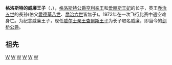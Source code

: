 {{noteTA
|G1 = Country
|G2 = PP
|G3 = UK Places
|G4 = PoliticiansUK
}}
{{Infobox royalty|Prince
| name                 = 格洛斯特的威廉王子<br/>Prince William of Gloucester
| image                = File:Prince William of Gloucester visiting Tywyn 2 (1549704).jpg
| caption              = 格洛斯特的威廉王子 (中间带墨镜者) 遇难一年前在威尔士某农场的留影
| full name            = 威廉·亨利·安德鲁·弗雷德里克<br/>William Henry Andrew Frederick
| titles               = 格洛斯特的威廉王子殿下
| house                = [[温莎王朝|温莎王朝]]
| father               = [[亨利王子_(格洛斯特公爵)|格洛斯特公爵亨利亲王]]
| mother               = [[愛麗斯王妃_(告羅士打公爵夫人)|爱丽斯王妃]]
| birth_date           = {{Birth date|1941|12|18|df=y}}
| birth_place          = {{UK}}[[赫特福德郡|赫特福德郡]][[巴尼特|巴尼特]]
| death_date           = {{Death date and age|1972|08|28|1941|12|18|df=yes}}
| death_place          = {{UK}}[[斯塔福德郡|斯塔福德郡]]伍尔弗汉普顿机场
| place of burial      = {{UK}}[[浮若阁摩尔宫|浮若阁摩尔宫]]
}}
'''格洛斯特的威廉王子'''（{{lang|en|'''Prince William of Gloucester'''}}，{{bd|1941年|12月18日|1972年|8月28日}}），[[亨利王子_(格洛斯特公爵)|格洛斯特公爵亨利亲王]]和[[愛麗斯王妃_(告羅士打公爵夫人)|爱丽斯王妃]]的长子，英王[[乔治五世_(英国)|乔治五世]]的長孙(伯父[[愛德華八世|愛德華八世]]、[[喬治六世|喬治六世]]皆無子)。1972年在一次飞行比赛中遇空难身亡。为纪念威廉王子，现任[[威尔士亲王|威尔士亲王]][[查爾斯_(威爾斯親王)|查爾斯王子]]为长子取名威廉，即当今的[[威廉王子_(劍橋公爵)|剑桥公爵]]。

==祖先==
{{Ahnentafel top|先祖}}<center>
{{ahnentafel-compact5
| style = font-size: 85%; 
|boxstyle_1=background-color: #ddf;
|boxstyle_2=background-color: #fdd;
|boxstyle_3=background-color: #ffc;
|boxstyle_4=background-color: #dfd;
|boxstyle_5=background-color: #9fe;
|1='''格洛斯特的威廉王子'''
|2='''父：'''格洛斯特公爵[[亨利王子_(格洛斯特公爵)|亨利王子]]
|3='''母：'''公爵夫人[[爱丽斯王妃_(格罗切斯特公爵夫人)|爱丽斯王妃]]
|4='''祖父：'''英国国王[[乔治五世_(英国)|乔治五世]]
|5='''祖母：'''英国王后[[玛丽王后_(英国)|玛丽]]
|6='''外祖父：'''第七代{{le|巴克卢公爵|Duke of Buccleuch}}{{le|约翰·蒙塔古·道格拉斯·斯科特，第七代巴克卢公爵|John Montagu Douglas Scott, 7th Duke of Buccleuch|约翰·蒙塔古·道格拉斯·斯科特}}
|7='''外祖母：'''公爵夫人[[玛格丽特.布里奇曼，巴克卢和昆斯伯里公爵夫人|玛格丽特.布里奇曼]]女爵
|8='''曾祖父：'''英国国王[[爱德华七世|爱德华七世]]
|9='''曾祖母：'''英国王后[[亚历山德拉皇后_(丹麦)|亚历山德拉]]
|10= '''外曾祖父：'''{{le|特克公爵|Duke of Teck}}[[特克公爵法蘭西斯|法蘭西斯]]
|11='''外曾祖母：'''公爵夫人[[玛丽·阿德莱德_(剑桥)|玛丽·阿德莱德郡主]]
|12='''外曾祖父：'''第六代巴克卢公爵{{le|威廉·蒙塔古·道格拉斯·斯科特，第六代巴克卢公爵|William Montagu Douglas Scott, 6th Duke of Buccleuch|威廉·蒙塔古·道格拉斯·斯科特}}
|13='''外曾祖母：'''公爵夫人{{le|路易莎·汉密尔顿，巴克卢公爵夫人|Louisa Montagu Douglas Scott, Duchess of Buccleuch|路易莎·汉密尔顿}}
|14='''外曾祖父：'''第四代{{le|布拉德福德伯爵|Earl of Bradford}}{{le|乔治·布里奇曼，第四代布拉德福德伯爵|George Bridgeman, 4th Earl of Bradford|乔治·布里奇曼}}
|15='''外曾祖母：'''伯爵夫人{{SetTitle|Ida Annabella Frances Lumley|艾达.弗朗西丝.安娜贝拉.拉姆利|dotted=no}}女爵
|16='''高祖父：'''英国王夫[[阿爾伯特親王|阿爾伯特親王]]
|17='''高祖母：'''英国女王[[维多利亚_(英国君主)|维多利亚]]
|18='''外高祖父：'''[[丹麦国王|丹麦国王]][[克里斯蒂安九世|克里斯蒂安九世]]
|19='''外高祖母：'''丹麦王后[[露易絲_(黑森-卡塞爾)|露易丝]]
|20='''外高祖父：'''[[符腾堡|符腾堡]]{{le|亚历山大公爵 (符腾堡)|Duke Alexander of Württemberg|亚历山大公爵}}
|21='''外高祖母：'''[[海恩斯坦|海恩斯坦]]女伯爵{{le|克劳汀·雷戴伊·万克依斯雷德|Countess Claudine Rhédey von Kis-Rhéde|克劳汀·雷戴伊}}
|22='''外高祖父：'''[[剑桥公爵|剑桥公爵]][[阿道弗斯王子_(剑桥公爵)|阿道弗斯]]
|23='''外高祖母：'''公爵夫人{{le|奥古斯塔 (黑塞-卡塞尔)|Princess Augusta of Hesse-Kassel|奥古斯塔}}
|24='''外高祖父：'''第五代巴克卢公爵{{le|沃尔特·蒙塔古·道格拉斯·斯科特，第五代巴克卢公爵|Walter Montagu Douglas Scott, 5th Duke of Buccleuch|沃尔特·蒙塔古·道格拉斯·斯科特}}
|25='''外高祖母：'''公爵夫人{{le|夏洛特·锡恩，巴克卢公爵夫人|Charlotte Montagu Douglas Scott, Duchess of Buccleuch|夏洛特·锡恩}}女爵
|26='''外高祖父：'''第一代{{le|阿伯康公爵|Duke of Abercorn}}{{le|詹姆斯·汉密尔顿，第一代阿伯康公爵|James Hamilton, 1st Duke of Abercorn|詹姆斯·汉密尔顿}}
|27='''外高祖母：'''公爵夫人{{le|路易莎·罗素，阿伯康公爵夫人|Louisa Hamilton, Duchess of Abercorn|路易莎·罗素}}女爵
|28='''外高祖父：'''第三代布拉德福德伯爵{{le|奥兰多·布里奇曼，第三代布拉德福德伯爵|Orlando Bridgeman, 3rd Earl of Bradford|奥兰多·布里奇曼}}
|29='''外高祖母：'''伯爵夫人{{SetTitle|Selina Louisa Forester|塞莉娜·韦尔德-福雷斯特|dotted=no}}女爵
|30='''外高祖父：'''第九代{{le|斯卡伯勒伯爵|Earl of Scarbrough}}{{le|理查德·拉姆利，第九代斯卡伯勒伯爵|Richard Lumley, 9th Earl of Scarbrough|理查德·拉姆利}}
|31='''外高祖母：'''伯爵夫人{{SetTitle|Frederica Mary Adeliza Drummond|弗雷德丽卡·玛丽·阿黛莉莎·德拉蒙德|dotted=no}}
}}</center>
{{ahnentafel bottom}}

{{英国王子}}
[[Category:溫莎王朝貴族|W]]
[[Category:英國王爵|W]]
[[Category:伊顿公学校友|W]]
[[Category:剑桥大学麦格达伦学院校友|W]]
[[Category:英國空難身亡者|W]]
[[Category:哈特福郡人|W]]